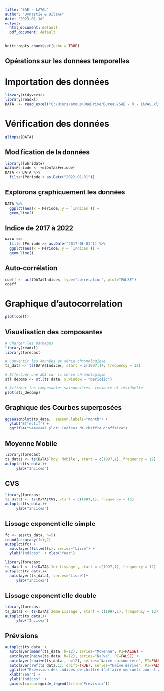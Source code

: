 ---
title: "SAE - LAVAL"
author: "Dynastie & Dilane"
date: "2023-01-16"
output:
  html_document: default
  pdf_document: default
---

```{r setup, include=FALSE}
knitr::opts_chunk$set(echo = TRUE)
```

## Opérations sur les données temporelles
# Importation des données
```{r}
library(tidyverse)
library(readxl)
DATA  <- read_excel("C:/Users/amous/OneDrive/Bureau/SAE - R - LAVAL.xlsx")
```

# Vérification des données

```{r}
glimpse(DATA)
```

## Modification de la données

```{r}
library(lubridate)
DATA$Période <- ym(DATA$Période)
DATA <- DATA %>%
  filter(Période < as.Date("2022-01-01"))
```


## Explorons graphiquement les données

```{r}
DATA %>%
  ggplot(aes(x = Période, y = `Indices`)) +
  geom_line()
```

## Indice de 2017 à 2022

```{r}
DATA %>%
  filter(Période >= as.Date("2017-01-01")) %>%
  ggplot(aes(x = Période, y = `Indices`)) +
  geom_line()
```

## Auto-corrélation
```{r}
coeff <- acf(DATA$Indices, type="correlation", plot="FALSE")
coeff
```
# Graphique d'autocorrelation
```{r}
plot(coeff)
```

## Visualisation des composantes

```{r}
# Charger les packages
library(readxl)
library(forecast)

# Convertir les données en série chronologique
ts_data <- ts(DATA$Indices, start = c(1997,1), frequency = 12)

# Effectuer une ACS sur la série chronologique
stl_decomp <- stl(ts_data, s.window = "periodic")

# Afficher les composantes saisonnières, tendance et résiduelle
plot(stl_decomp)
```

## Graphique des Courbes superposées
```{r}
ggseasonplot(ts_data,  season.labels="month") +
  ylab("Effectif") +
  ggtitle("Seasonal plot: Indices de chiffre d'affaire") 
```

## Moyenne Mobile

```{r}
library(forecast)
ts_data1 <- ts(DATA$`Moy. Mobile`, start = c(1997,1), frequency = 12)
autoplot(ts_data1)+
	 ylab("Incices")
```

## CVS

```{r}
library(forecast)
ts_data1 <- ts(DATA$CVS, start = c(1997,1), frequency = 12)
autoplot(ts_data1)+
	 ylab("Incices")
```

## Lissage exponentielle simple

```{r}
fc <- ses(ts_data, h=5)
round(accuracy(fc),2)
autoplot(fc) +
  autolayer(fitted(fc), series="Lissé") +
  ylab("Indices") + xlab("Year")

library(forecast)
ts_data1 <- ts(DATA$`1er Lissage`, start = c(1997,1), frequency = 12)
autoplot(ts_data1)+
  autolayer(ts_data1, series="Lissé")+
	 ylab("Incices")
```

## Lissage exponentielle double

```{r}
library(forecast)
ts_data1 <- ts(DATA$`2ème Lissage`, start = c(1997,1), frequency = 12)
autoplot(ts_data1)+
	 ylab("Incices")
```


## Prévisions
```{r}
autoplot(ts_data) +
  autolayer(meanf(ts_data, h=12), series="Moyenne", PI=FALSE) +
  autolayer(naive(ts_data, h=12), series="Naïve", PI=FALSE) +
  autolayer(snaive(ts_data , h=12), series="Naïve saisonnière", PI=FALSE) +
  autolayer(rwf(ts_data,12, drift=TRUE), series="Naïve dérive", PI=FALSE)+
  ggtitle("Prevision des indices de chiffre d'affaire mensuels pour l'année 2022") +
  xlab("Year") + 
  ylab("Indices") +
  guides(colour=guide_legend(title="Prevision"))
```

